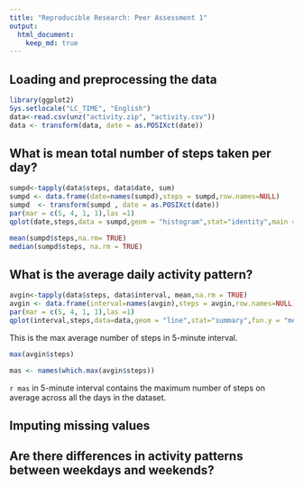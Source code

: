 ```yaml
---
title: "Reproducible Research: Peer Assessment 1"
output: 
  html_document:
    keep_md: true
---
```



## Loading and preprocessing the data
```r
library(ggplot2)
Sys.setlocale("LC_TIME", "English")
data<-read.csv(unz("activity.zip", "activity.csv"))
data <- transform(data, date = as.POSIXct(date))
```
## What is mean total number of steps taken per day?
```r
sumpd<-tapply(data$steps, data$date, sum)
sumpd <- data.frame(date=names(sumpd),steps = sumpd,row.names=NULL)
sumpd  <- transform(sumpd , date = as.POSIXct(date))
par(mar = c(5, 4, 1, 1),las =1)
qplot(date,steps,data = sumpd,geom = "histogram",stat="identity",main = "Histogram of Steps per Day")

mean(sumpd$steps,na.rm= TRUE)
median(sumpd$steps, na.rm = TRUE)
```


## What is the average daily activity pattern?
```r
avgin<-tapply(data$steps, data$interval, mean,na.rm = TRUE)
avgin <- data.frame(interval=names(avgin),steps = avgin,row.names=NULL)
par(mar = c(5, 4, 1, 1),las =1)
qplot(interval,steps,data=data,geom = "line",stat="summary",fun.y = "mean",main =" Time Series of Average Number of Steps Taken, Averaged Across All Days")
```

This is the max average number of steps in 5-minute interval.
```r
max(avgin$steps)
```


```r
mas <- names(which.max(avgin$steps))
```
`r mas` in 5-minute interval contains the maximum number of steps on average across all the days in the dataset.

## Imputing missing values



## Are there differences in activity patterns between weekdays and weekends?
